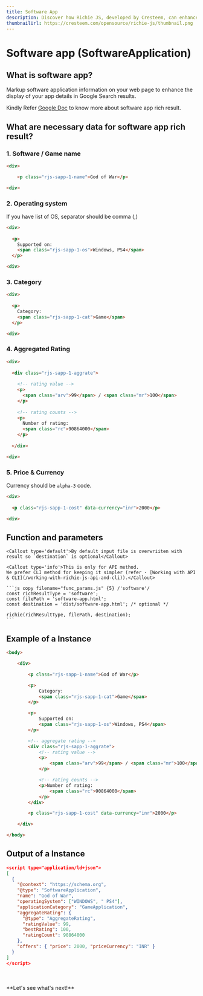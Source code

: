 ---
title: Software App
description: Discover how Richie JS, developed by Cresteem, can enhance your software app's visibility. This guide will show you how to implement structured data effectively, making your app stand out in search results and attracting more users.
thumbnailUrl: https://cresteem.com/opensource/richie-js/thumbnail.png
---

# Software app (SoftwareApplication)

## What is software app?
Markup software application information on your web page to enhance the display of your app details in Google Search results.

Kindly Refer [Google Doc](https://developers.google.com/search/docs/appearance/structured-data/software-app) to know more about software app rich result.

## What are necessary data for software app rich result?
### 1. Software / Game name

```html copy filename="software-app.html" /1-name/ {3}
<div>

	<p class="rjs-sapp-1-name">God of War</p>

<div>
```

### 2. Operating system
<Callout>If you have list of OS, separator should be comma (,)</Callout>

```html copy filename="software-app.html" /1-os/ {3-6}
<div>
  
  <p>
    Supported on:
    <span class="rjs-sapp-1-os">Windows, PS4</span>
  </p>

<div>
```

### 3. Category

```html copy filename="software-app.html" /1-cat/ {3-6}
<div>
  
  <p>
    Category:
    <span class="rjs-sapp-1-cat">Game</span>
  </p>

<div>
```

### 4. Aggregated Rating

```html showLineNumbers copy filename="software-app.html" /1-aggrate/ /div/ /"arv"/ /"mr"/ /"rc"/ {3-16}
<div>
  
  <div class="rjs-sapp-1-aggrate">
  
    <!-- rating value -->
    <p>
      <span class="arv">99</span> / <span class="mr">100</span>
    </p>
    
    <!-- rating counts -->
    <p>
      Number of rating:
      <span class="rc">90864000</span>
    </p>
    
  </div>

<div>
```

### 5. Price & Currency
<Callout>Currency should be `alpha-3` code.</Callout>

```html copy filename="software-app.html" {3} /1-cost/ /data-currency="inr"/
<div>
  
  <p class="rjs-sapp-1-cost" data-currency="inr">2000</p>

<div>
```
    
## Function and parameters
    
    <Callout type='default'>By default input file is overwriiten with result so `destination` is optional</Callout>

    <Callout type='info'>This is only for API method.
    We prefer CLI method for keeping it simpler (refer - [Working with API & CLI](/working-with-richie-js-api-and-cli)).</Callout>

    ```js copy filename="func_params.js" {5} /'software'/
    const richResultType = 'software';
    const filePath = 'software-app.html';
    const destination = 'dist/software-app.html'; /* optional */
    
    richie(richResultType, filePath, destination);
    ```

## Example of a Instance

```html copy filename="software-app.html"
<body>

	<div>

		<p class="rjs-sapp-1-name">God of War</p>

		<p>
			Category:
			<span class="rjs-sapp-1-cat">Game</span>
		</p>

		<p>
			Supported on:
			<span class="rjs-sapp-1-os">Windows, PS4</span>
		</p>

		<!-- aggregate rating -->
		<div class="rjs-sapp-1-aggrate">
			<!-- rating value -->
			<p>
				<span class="arv">99</span> / <span class="mr">100</span>
			</p>

			<!-- rating counts -->
			<p>Number of rating:
				<span class="rc">90864000</span>
			</p>
		</div>

		<p class="rjs-sapp-1-cost" data-currency="inr">2000</p>

	</div>

</body>

```

## Output of a Instance

```json filename="software-app.html" copy
<script type="application/ld+json">
[
  {
    "@context": "https://schema.org",
    "@type": "SoftwareApplication",
    "name": "God of War",
    "operatingSystem": ["WINDOWS", " PS4"],
    "applicationCategory": "GameApplication",
    "aggregateRating": {
      "@type": "AggregateRating",
      "ratingValue": 99,
      "bestRating": 100,
      "ratingCount": 90864000
    },
    "offers": { "price": 2000, "priceCurrency": "INR" }
  }
]
</script>
```
<br/>
<br/>
**Let's see what's next!**